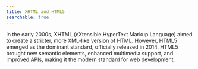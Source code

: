 ```yaml
---
title: XHTML and HTML5
searchable: true
---
```


In the early 2000s, XHTML (eXtensible HyperText Markup Language) aimed to create a stricter, more XML-like version of HTML. However, HTML5 emerged as the dominant standard, officially released in 2014. HTML5 brought new semantic elements, enhanced multimedia support, and improved APIs, making it the modern standard for web development.